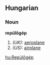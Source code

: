 ==Hungarian==
===Noun===
'''repülőgép'''

#''(UK):'' [[aeroplane]]
#''(US):'' [[airplane]]

[[hu:Repülőgép]]